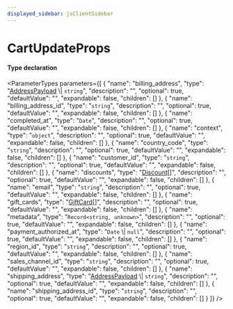 ```yaml
---
displayed_sidebar: jsClientSidebar
---
```



# CartUpdateProps

#### Type declaration

<ParameterTypes parameters={[
  {
    "name": "billing_address",
    "type": "[AddressPayload](../classes/internal.AddressPayload.mdx) \\| `string`",
    "description": "",
    "optional": true,
    "defaultValue": "",
    "expandable": false,
    "children": []
  },
  {
    "name": "billing_address_id",
    "type": "`string`",
    "description": "",
    "optional": true,
    "defaultValue": "",
    "expandable": false,
    "children": []
  },
  {
    "name": "completed_at",
    "type": "`Date`",
    "description": "",
    "optional": true,
    "defaultValue": "",
    "expandable": false,
    "children": []
  },
  {
    "name": "context",
    "type": "`object`",
    "description": "",
    "optional": true,
    "defaultValue": "",
    "expandable": false,
    "children": []
  },
  {
    "name": "country_code",
    "type": "`string`",
    "description": "",
    "optional": true,
    "defaultValue": "",
    "expandable": false,
    "children": []
  },
  {
    "name": "customer_id",
    "type": "`string`",
    "description": "",
    "optional": true,
    "defaultValue": "",
    "expandable": false,
    "children": []
  },
  {
    "name": "discounts",
    "type": "[Discount](../classes/internal.Discount-4.mdx)[]",
    "description": "",
    "optional": true,
    "defaultValue": "",
    "expandable": false,
    "children": []
  },
  {
    "name": "email",
    "type": "`string`",
    "description": "",
    "optional": true,
    "defaultValue": "",
    "expandable": false,
    "children": []
  },
  {
    "name": "gift_cards",
    "type": "[GiftCard](../classes/internal.GiftCard-2.mdx)[]",
    "description": "",
    "optional": true,
    "defaultValue": "",
    "expandable": false,
    "children": []
  },
  {
    "name": "metadata",
    "type": "`Record<string, unknown>`",
    "description": "",
    "optional": true,
    "defaultValue": "",
    "expandable": false,
    "children": []
  },
  {
    "name": "payment_authorized_at",
    "type": "`Date` \\| `null`",
    "description": "",
    "optional": true,
    "defaultValue": "",
    "expandable": false,
    "children": []
  },
  {
    "name": "region_id",
    "type": "`string`",
    "description": "",
    "optional": true,
    "defaultValue": "",
    "expandable": false,
    "children": []
  },
  {
    "name": "sales_channel_id",
    "type": "`string`",
    "description": "",
    "optional": true,
    "defaultValue": "",
    "expandable": false,
    "children": []
  },
  {
    "name": "shipping_address",
    "type": "[AddressPayload](../classes/internal.AddressPayload.mdx) \\| `string`",
    "description": "",
    "optional": true,
    "defaultValue": "",
    "expandable": false,
    "children": []
  },
  {
    "name": "shipping_address_id",
    "type": "`string`",
    "description": "",
    "optional": true,
    "defaultValue": "",
    "expandable": false,
    "children": []
  }
]} />
